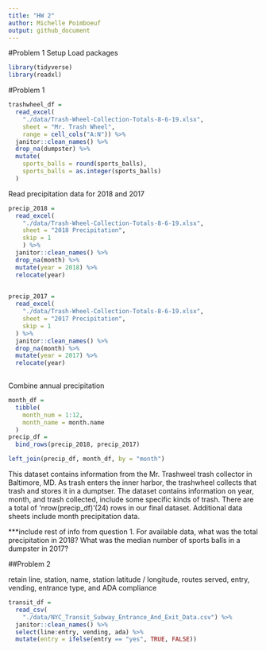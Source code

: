 ```yaml
---
title: "HW 2"
author: Michelle Poimboeuf
output: github_document
---
```

#Problem 1 Setup
Load packages

```r
library(tidyverse)
library(readxl)
```

#Problem 1
```r
trashwheel_df = 
  read_excel(
    "./data/Trash-Wheel-Collection-Totals-8-6-19.xlsx",
    sheet = "Mr. Trash Wheel",
    range = cell_cols("A:N")) %>% 
  janitor::clean_names() %>% 
  drop_na(dumpster) %>% 
  mutate(
    sports_balls = round(sports_balls),
    sports_balls = as.integer(sports_balls)
  )
```

Read precipitation data for 2018 and 2017

```r
precip_2018 = 
  read_excel(
    "./data/Trash-Wheel-Collection-Totals-8-6-19.xlsx",
    sheet = "2018 Precipitation",
    skip = 1
    ) %>%
  janitor::clean_names() %>% 
  drop_na(month) %>% 
  mutate(year = 2018) %>% 
  relocate(year)
  

precip_2017 = 
  read_excel(
    "./data/Trash-Wheel-Collection-Totals-8-6-19.xlsx",
    sheet = "2017 Precipitation",
    skip = 1
  ) %>% 
  janitor::clean_names() %>% 
  drop_na(month) %>% 
  mutate(year = 2017) %>% 
  relocate(year)
  
```
 Combine annual precipitation
 
```r
month_df = 
  tibble(
    month_num = 1:12,
    month_name = month.name
  )
precip_df = 
  bind_rows(precip_2018, precip_2017) 

left_join(precip_df, month_df, by = "month")
```
 
This dataset contains information from the Mr. Trashweel trash collector in Baltimore, MD. As trash enters the inner harbor, the trashwheel collects that trash and stores it in a dumptser. The dataset contains information on year, month, and trash collected, include some specific kinds of trash. There are a total of 'nrow(precip_df)'(24) rows in our final dataset. Additional data sheets include month precipitation data. 

***include rest of info from question 1.  For available data, what was the total precipitation in 2018? What was the median number of sports balls in a dumpster in 2017?

##Problem 2

retain line, station, name, station latitude / longitude, routes served, entry, vending, entrance type, and ADA compliance

```r
transit_df = 
  read_csv(
    "./data/NYC_Transit_Subway_Entrance_And_Exit_Data.csv") %>% 
  janitor::clean_names() %>% 
  select(line:entry, vending, ada) %>% 
  mutate(entry = ifelse(entry == "yes", TRUE, FALSE))
```

